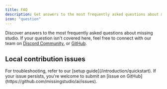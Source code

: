 ```yaml
---
title: FAQ
description: Get answers to the most frequently asked questions about missing studio
icon: "question"
---
```


Discover answers to the most frequently asked questions about missing studio. If your question isn't covered here, feel free to connect with our team on [Discord Community.](https://discord.gg/yxV58ydzV7) or [GitHub](https://github.com/missingstudio/ai).

## Local contribution issues

<AccordionGroup>

<Accordion title="I'm experiencing issues setting up Missing studio locally!">
  For troubleshooting, refer to our [setup guide](/introduction/quickstart). If
  your issue persists, you're welcome to submit an [issue on
  GitHub](https://github.com/missingstudio/ai/issues).
</Accordion>

</AccordionGroup>
